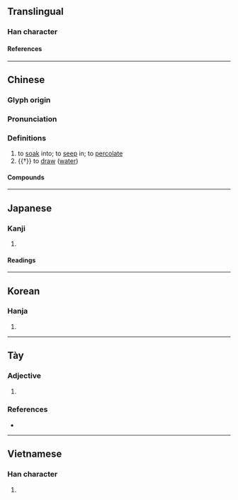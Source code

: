 {{character info}}
==Translingual==

===Han character===
{{Han char|rn=85|rad=水|as=04|sn=7|four=33100|canj=EP|ids=⿰氵心}}

====References====
{{Han ref|kx=0609.110|dkj=17182|dj=1002.080|hdz=31574.020|uh=6C81}}

----

==Chinese==
{{zh-forms}}

===Glyph origin===
{{Han etym}}

===Pronunciation===
{{zh-pron
|m=qìn
|m-s=
|c=sam3
|c-t=
|g=
|h=pfs=
|j=
|mb=
|md=
|mn=sim/sìm
|mn-t=
|w=
|x=
|mc=y
|oc=y
|cat=v
}}

===Definitions===
{{zh-hanzi}}

# to [[soak]] into; to [[seep]] in; to [[percolate]]
# {{†}} to [[draw]] ([[water]])

====Compounds====
{{zh-der|沁入心脾|沁入肺腑|科爾沁|沁人心脾|沁涼|沁人肺腑|沁涼如水|沁寒|沁人心肺|邊沁主義}}

----

==Japanese==

===Kanji===
{{ja-kanji|grade=|rs=水04}}

# {{rfdef|ja|sort=水04}}

====Readings====
{{ja-readings
|goon=しん
|kanon=しん
|kun=し-みる
}}

----

==Korean==

===Hanja===
{{ko-hanja|심}}

# {{rfdef|ko|sort=水04}}

----

==Tày==

===Adjective===
{{tyz-adj}}

# {{tyz-Nom form of|têm|[[full]]}}

===References===
* {{r:tyz:tdcnt}}

----

==Vietnamese==

===Han character===
{{vi-readings|rs=水04|reading=[[tắm]], [[tăm]], [[tấm]], [[thấm]]}}

# {{rfdef|vi|sort=水04}}